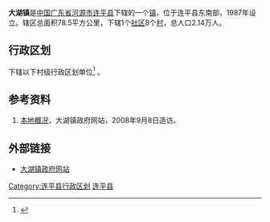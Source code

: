 {{中国乡级行政区|44/16/23/113/000}}
'''大湖镇'''是[[中华人民共和国|中国]][[广东省|广东省]][[河源市|河源市]][[连平县|连平县]]下辖的一个[[镇|镇]]，位于连平县东南部，1987年设立。辖区总面积78.5平方公里，下辖1个[[社区|社区]]8个[[村|村]]，总人口2.14万人。

== 行政区划 ==
{{PAGENAMEBASE}}下辖以下村级行政区划单位<ref>{{PRC admin/ref sgc|44/16/23/113/000}}</ref>
{{PRC admin/children|44/16/23/113/000}}。

==参考资料==
#[https://web.archive.org/web/20160305020827/http://lianping.gdsq.cn/bws/site/14/contentfiles/detail.jsp?infoid=30&dparam=resotherinfo 本地概况]，大湖镇政府网站，2008年9月8日造访。
{{reflist}}

==外部链接==
*[https://web.archive.org/web/20090411230228/http://lianping.gdsq.cn/bws/site/14/index.jsp 大湖镇政府网站]

{{GD-stub}}
{{PRC admin/navcat|44/16/23/113/000}}

[[Category:连平县行政区划|Category:连平县行政区划]]
[[Category:河源建制镇|连平县]]